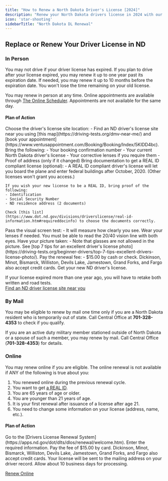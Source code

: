 ```yaml
---
title: "How to Renew a North Dakota Driver's License [2024]"
description: "Renew your North Dakota drivers license in 2024 with our simple, step-by-step guide. Find all the necessary requirements, forms, fees, and online renewal options to ensure a hassle-free experience. Stay legal and avoid fines - start your renewal process now!"
icon: 'star-shooting'
sidebarTitle: "North Dakota DL Renewal"
---
```


## Replace or Renew Your Driver License in ND

### In Person
You may not drive if your driver license has expired. If you plan to drive after your license expired, you may renew it up to one year past its expiration date. If needed, you may renew it up to 10 months before the expiration date. You won't lose the time remaining on your old license.

You may renew in person at any time. Online appointments are available through [The Online Scheduler](https://www.ventusappointment.com/Booking/Booking/Index/5KIDD4bc). Appointments are not available for the same day.

#### Plan of Action
<Steps>
  <Step title="Step 1">
    Choose the driver's license site location:
    - Find an ND driver's license site near you using [this map](https://driving-tests.org/dmv-near-me/) and [book your appointment](https://www.ventusappointment.com/Booking/Booking/Index/5KIDD4bc).
  </Step>
  <Step title="Step 2">
    Bring the following:
    - Your booking confirmation number
    - Your current North Dakota driver's license
    - Your corrective lenses if you require them
    - Proof of address (only if it changed)
  </Step>
  <Step title="Step 3">
    Bring documentation to get a REAL ID compliant license (optional):
    - A REAL ID compliant driver's license will let you board the plane and enter federal buildings after October, 2020. (Other licenses won't grant you access.)

    If you wish your new license to be a REAL ID, bring proof of the following:
    - Identification
    - Social Security Number
    - ND residence address (2 documents)

    Check [this list](https://www.dot.nd.gov/divisions/driverslicense/real-id-information.htm#requireddocinfo) to choose the documents correctly.
  </Step>
  <Step title="Step 4">
    Pass the visual screen test:
    - It will measure how clearly you see. Wear your lenses if needed. You must be able to read the 20/40 vision line with both eyes.
  </Step>
  <Step title="Step 5">
    Have your picture taken:
    - Note that glasses are not allowed in the picture. See [top 7 tips for an excellent driver's license photo](https://driving-tests.org/beginner-drivers/top-7-tips-excellent-drivers-license-photo/).
  </Step>
  <Step title="Step 6">
    Pay the renewal fee:
    - $15.00 by cash or check. Dickinson, Minot, Bismarck, Williston, Devils Lake, Jamestown, Grand Forks, and Fargo also accept credit cards.
  </Step>
  <Step title="Step 7">
    Get your new ND driver's license.
  </Step>
</Steps>

If your license expired more than one year ago, you will have to retake both written and road tests.  
[Find an ND driver license site near you](https://driving-tests.org/dmv-near-me/)

### By Mail
You may be eligible to renew by mail one time only if you are a North Dakota resident who is temporarily out of state. Call Central Office at **701-328-4353** to check if you qualify.

If you are an active duty military member stationed outside of North Dakota or a spouse of such a member, you may renew by mail. Call Central Office (**701-328-4353**) for details.

### Online
You may renew online if you are eligible. The online renewal is not available if ANY of the following is true about you:
1. You renewed online during the previous renewal cycle.
2. You want to get [a REAL ID](https://www.dot.nd.gov/divisions/driverslicense/real-id-information.htm#real-id-info).
3. You are 65 years of age or older.
4. You are younger than 21 years of age.
5. It is your first renewal after issuance of a license after age 21.
6. You need to change some information on your license (address, name, etc.).

#### Plan of Action
<Steps>
  <Step title="Step 1">
    Go to the [Drivers License Renewal System](https://apps.nd.gov/dot/dlts/dlos/renewal/welcome.htm).
  </Step>
  <Step title="Step 2">
    Enter the required information.
  </Step>
  <Step title="Step 3">
    Pay the fee of $15.00 by card. Dickinson, Minot, Bismarck, Williston, Devils Lake, Jamestown, Grand Forks, and Fargo also accept credit cards.
  </Step>
  <Step title="Step 4">
    Your license will be sent to the mailing address on your driver record. Allow about 10 business days for processing.
  </Step>
</Steps>

[Renew Online](https://apps.nd.gov/dot/dlts/dlos/renewal/welcome.htm)

<Snippet file="renewal-state-block.mdx" />